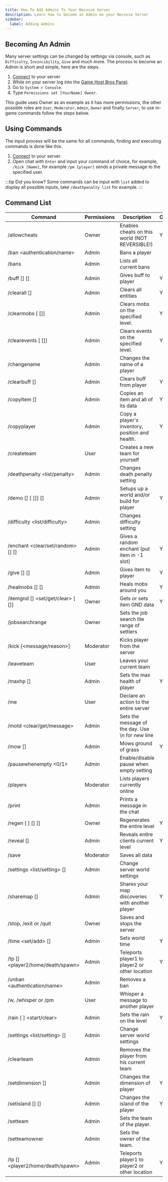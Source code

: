 ```yaml
---
title: How To Add Admins To Your Necesse Server
description: Learn how to become an Admin on your Necesse Server
sidebar:
  label: Adding Admins
---
```


## Becoming An Admin

Many server settings can be changed by settings via console, such as `Difficulty`, `Invincibility`, `Give` and much more. The process to become an Admin is short and simple, here are the steps.

1. [Connect](https://guides.gamehostbros.com/games/necesse/connect-to-server/) to your server
2. While on your server log into the [Game Host Bros Panel](https://panel.gamehostbros.com/).
3. Go to `System > Console`.
4. Type `Permissions set [YourName] Owner`.

This guide uses Owner as an example as it has more permissions, the other possible roles are `User`, `Moderator`, `Admin`, `Owner` and finally `Server`, to use in-game commands follow the steps below.

## Using Commands

The input process will be the same for all commands, finding and executing commands is done like this.

1. [Connect](https://guides.gamehostbros.com/games/necesse/connect-to-server/) to your server.
2. Open chat with `Enter` and input your command of choice, for example, `/kick [Name]`, for example `/pm [player]` sends a private message to the specified user.

:::tip
Did you know? Some commands can be input with `list` added to display all possible inputs, take `/deathpenalty list` for example.
:::

## Command List

| Command                                          | Permissions | Description                                                                                               | Cheats |
|--------------------------------------------------|-------------|------------------------------------------------------------------------------------------------------|--------|
| /allowcheats                                    | Owner       | Enables cheats on this world (NOT REVERSIBLE!)                                                | Yes    |
| /ban <authentication/name>                       | Admin       | Bans a player                                                                                         |        |
| /bans                                           | Admin       | Lists all current bans                                                                                 |        |
| /buff [<player>] <buff> [<seconds>]             | Admin       | Gives buff to player                                                                                 | Yes    |
| /clearall [<global>]                            | Admin       | Clears all entities                                                                                  | Yes    |
| /clearmobs [<global> [<type>]]                  | Admin       | Clears mobs on the specified level.                           | Yes    |
| /clearevents [<global> [<type>]]                | Admin       | Clears events on the specified level.                                           | Yes    |
| /changename <player> <name>                     | Admin       | Changes the name of a player                                                                          |        |
| /clearbuff [<player>] <buff>                    | Admin       | Clears buff from player                                                                                | Yes    |
| /copyitem [<slot>]                              | Admin       | Copies an item and all of its data                                                                    | Yes    |
| /copyplayer <from> <to>                         | Admin       | Copy a player's inventory, position and health.                                        | Yes    |
| /createteam                                      | User        | Creates a new team for yourself                                                                      |        |
| /deathpenalty <list/penalty>                     | Admin       | Changes death penalty setting                                                                          |        |
| /demo [<player>] [<setup> [<forceNew>]] [<builds>] | Admin    | Setups up a world and/or build for player                                                             | Yes    |
| /difficulty <list/difficulty>                     | Admin       | Changes difficulty setting                                                                             |        |
| /enchant <clear/set/random> [<slot>] [<enchantID>] | Admin    | Gives a random enchant (put item in -1 slot)                               | Yes    |
| /give [<player>] <item> [<amount>]              | Admin       | Gives item to player                                                                                 | Yes    |
| /healmobs <health> [<range>] [<filter>]         | Admin       | Heals mobs around you                                                                                 | Yes    |
| /itemgnd [<slot>] <set/get/clear> [<key> [<value>]] | Owner   | Gets or sets item GND data                                                                            | Yes    |
| /jobsearchrange <range>                         | Owner       | Sets the job search tile range of settlers                                                             |        |
| /kick <player> [<message/reason>]               | Moderator   | Kicks player from the server                                                                          |        |
| /leaveteam                                       | User        | Leaves your current team                                                                              |        |
| /maxhp [<player>] <health>                       | Admin       | Sets the max health of player                                                                          | Yes    |
| /me <action>                                     | User        | Declare an action to the entire server                                                               |        |
| /motd <clear/get/message>                       | Admin       | Sets the message of the day. Use \n for new line                                           |        |
| /mow <range> [<chance>]                         | Admin       | Mows ground of grass                                                   | Yes    |
| /pausewhenempty <0/1>                           | Admin       | Enable/disable pause when empty setting                                                                |        |
| /players                                         | Moderator   | Lists players currently online                                                                        |        |
| /print <message>                                 | Admin       | Prints a message in the chat                                                                          |        |
| /regen [<islandX> <islandY> <dimension>] [<biome>] [<seeded>] | Owner | Regenerates the entire level                                                                            | Yes    |
| /reveal [<player>]                               | Admin       | Reveals entire clients current level                                                                   | Yes    |
| /save                                            | Moderator   | Saves all data                                                                                        |        |
| /settings <list/setting> [<arg>]                | Admin       | Change server world settings                                                                           |        |
| /sharemap [<from>] <to>                         | Admin       | Shares your map discoveries with another player                                                       | Yes    |
| /stop, /exit or /quit                           | Owner       | Saves and stops the server                                                                             |        |
| /time <set/add> [<amount>]                      | Admin       | Sets world time                                            | Yes    |
| /tp [<player1>] <player2/home/death/spawn>     | Admin       | Teleports player1 to player2 or other location                                                       | Yes    |
| /unban <authentication/name>                     | Admin       | Removes a ban                                                                                         |        |
| /w, /whisper or /pm <player> <message>          | User        | Whisper a message to another player                                                                  |        |
| /rain [<islandX> <islandY> <dimension>] <start/clear> | Admin   | Sets the rain on the level                                                                             | Yes    |
| /settings <list/setting> [<arg>]                | Admin       | Change server world settings                                                                           |        |
| /clearteam <player>                             | Admin       | Removes the player from his current team                                                              |        |
| /setdimension [<player>] <dimension>             | Admin       | Changes the dimension of player                                                                        | Yes    |
| /setisland [<player>] <islandX> <islandY> [<dimension>] | Admin | Changes the island of the player                                                                      | Yes    |
| /setteam <player> <team>                        | Admin       | Sets the team of the player.                                                                          |        |
| /setteamowner <team> <player>                   | Admin       | Sets the owner of the team.                            |        |
| /tp [<player1>] <player2/home/death/spawn>     | Admin       | Teleports player1 to player2 or other location                                                       | Yes    |


